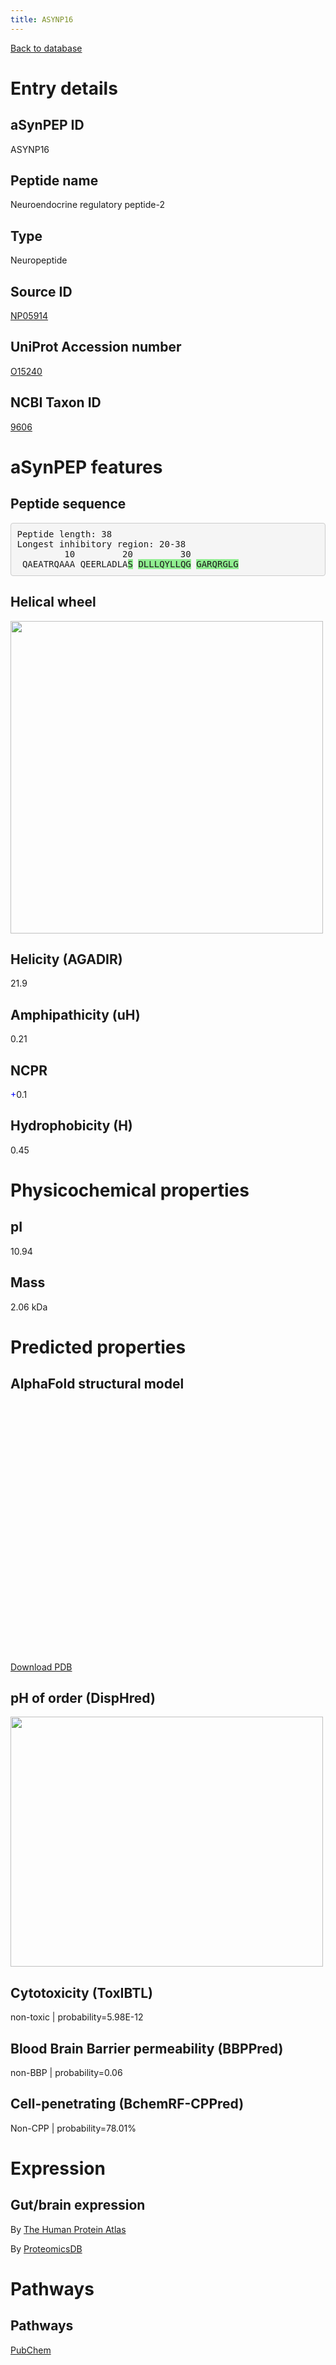 ```yaml
---
title: ASYNP16
---
```


[Back to database](database.html)

# Entry details

## aSynPEP ID

ASYNP16

## Peptide name

Neuroendocrine regulatory peptide-2

## Type

Neuropeptide

## Source ID

[NP05914](http://isyslab.info/NeuroPep/search_info?pepNum=NP05914)

## UniProt Accession number

[O15240](https://www.uniprot.org/uniprotkb/O15240/entry)

## NCBI Taxon ID

[9606](https://www.ncbi.nlm.nih.gov/Taxonomy/Browser/wwwtax.cgi?id=9606)

# aSynPEP features

## Peptide sequence

<pre style='border-radius:4px; background-color: #f5f5f5; border: 1px solid #ccc; padding: 9.5px';>Peptide length: 38
Longest inhibitory region: 20-38
         10         20         30
 QAEATRQAAA QEERLADLA<span style='background-color:lightgreen';>S</span> <span style='background-color:lightgreen';>D</span><span style='background-color:lightgreen';>L</span><span style='background-color:lightgreen';>L</span><span style='background-color:lightgreen';>L</span><span style='background-color:lightgreen';>Q</span><span style='background-color:lightgreen';>Y</span><span style='background-color:lightgreen';>L</span><span style='background-color:lightgreen';>L</span><span style='background-color:lightgreen';>Q</span><span style='background-color:lightgreen';>G</span> <span style='background-color:lightgreen';>G</span><span style='background-color:lightgreen';>A</span><span style='background-color:lightgreen';>R</span><span style='background-color:lightgreen';>Q</span><span style='background-color:lightgreen';>R</span><span style='background-color:lightgreen';>G</span><span style='background-color:lightgreen';>L</span><span style='background-color:lightgreen';>G</span></pre>

## Helical wheel

<img src='./helical_wheels/NP05914.svg' width='500' height='500'>

## Helicity (AGADIR)

21.9

## Amphipathicity (uH)

0.21

## NCPR

<span style='color:blue; font-weigth:bold;'>+</span>0.1

## Hydrophobicity (H)

0.45

# Physicochemical properties

## pI

10.94

## Mass

2.06 kDa

# Predicted properties

## AlphaFold structural model

<script src='https://3Dmol.org/build/3Dmol-min.js'></script>
<script src='https://3Dmol.org/build/3Dmol.ui-min.js'></script>
 <div style='height: 400px; width: 400px; position: relative;' class='viewer_3Dmoljs' data-href='./alphafold/NP05914.pdb' data-backgroundcolor='0xffffff' data-style='cartoon' data-ui='true'></div>

[Download PDB](./alphafold/NP05914.pdb)

## pH of order (DispHred)

<img src='./disphred_plots/NP05914.svg' width='500' height='400'>

## Cytotoxicity (ToxIBTL)

non-toxic | probability=5.98E-12

## Blood Brain Barrier permeability (BBPPred)

non-BBP | probability=0.06

## Cell-penetrating (BchemRF-CPPred)

Non-CPP | probability=78.01%

# Expression

## Gut/brain expression

By [The Human Protein Atlas](https://www.proteinatlas.org/search/O15240)

By [ProteomicsDB](https://www.proteomicsdb.org/search?q=O15240&type=Protein)

# Pathways

## Pathways

[PubChem](https://pubchem.ncbi.nlm.nih.gov/#query=O15240&tab=pathway)

